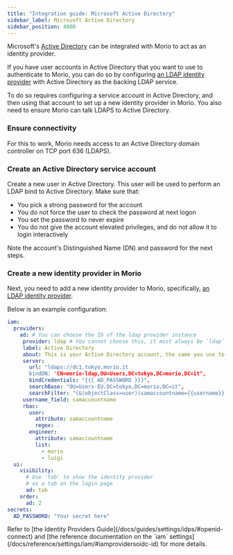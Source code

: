 ```yaml
---
title: "Integration guide: Microsoft Active Directory"
sidebar_label: Microsoft Active Directory
sidebar_position: 4000
---
```


Microsoft's [Active Directory](https://en.wikipedia.org/wiki/Active_Directory)
can be integrated with Morio to act as an identity provider.

If you have user accounts in Active Directory that you want to use to
authenticate to Morio, you can do so by configuring [an LDAP identity
provider](/docs/guides/settings/idps/#ldap) with Active Directory as the
backing LDAP service.

To do so requires configuring a service account in Active Directory, and then using that
account to set up a new identity provider in Morio. You also need to ensure
Morio can talk LDAPS to Active Directory.

### Ensure connectivity

For this to work, Morio needs access to an Active Directory domain controller
on TCP port 636 (LDAPS).

### Create an Active Directory service account

Create a new user in Active Directory. This user will be used to perform an LDAP bind to Active Directory.
Make sure that:

- You pick a strong password for the account
- You do not force the user to check the password at next logon
- You set the password to never expire
- You do not give the account elevated privileges, and do not allow it to login interactively

Note the account's Distinguished Name (DN) and password for the next steps.

### Create a new identity provider in Morio

Next, you need to add a new identity provider to Morio, specifically, [an
LDAP identity provider](/docs/guides/settings/idps/#ldap).

Below is an example configuration:

```yaml
iam:
  providers:
    ad: # You can choose the ID of the ldap provider instance
     provider: ldap # You cannot choose this, it must always be `ldap`
     label: Active Directory
     about: This is your Active Directory account, the same you use to login to your computer.
     server:
       url: "ldaps://dc1.tokyo.morio.it
       bindDN: "CN=morio-ldap,OU=Users,DC=tokyo,DC=morio,DC=it",
       bindCredentials: "{{{ AD_PASSWORD }}}",
       searchBase: "OU=Users-EU,DC=tokyo,DC=morio,DC=it",
       searchFilter: "(&(objectClass=user)(samaccountname={{username}}))"
     username_field: samaccountname
     rbac:
       user:
         attribute: samaccountname
         regex: .
       engineer:
         attribute: samaccountname
         list:
           - mario
           - luigi
  ui:
    visibility:
      # Use 'tab' to show the identity provider
      # as a tab on the login page
      ad: tab
    order:
      ad: 2
secrets:
  AD_PASSWORD: "Your secret here"
```

<Tip>
Refer to [the Identity Providers Guide](/docs/guides/settings/idps/#openid-connect) and [the
reference documentation on the `iam`
settings](/docs/reference/settings/iam/#iamprovidersoidc-id) for more details.
</Tip>

